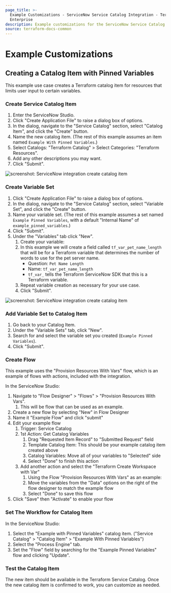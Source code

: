 ```yaml
---
page_title: >-
  Example Customizations - ServiceNow Service Catalog Integration - Terraform
  Enterprise
description: Example customizations for the ServiceNow Service Catalog Integration.
source: terraform-docs-common
---
```


# Example Customizations

## Creating a Catalog Item with Pinned Variables

This example use case creates a Terraform catalog item for resources that limits user input to certain variables.

### Create Service Catalog Item

1.  Enter the ServiceNow Studio.
2.  Click "Create Application File" to raise a dialog box of options.
3.  In the dialog, navigate to the "Service Catalog" section, select "Catalog Item", and click the "Create" button.
4.  Name the new catalog item. (The rest of this example assumes an item named `Example With Pinned Variables`.)
5.  Select Catalogs: "Terraform Catalog" > Select Categories: "Terraform Resources".
6.  Add any other descriptions you may want.
7.  Click "Submit".

![screenshot: ServiceNow integration create catalog item](/img/docs/service-now-create-catalog-item.png)

### Create Variable Set

1.  Click "Create Application File" to raise a dialog box of options.
2.  In the dialog, navigate to the "Service Catalog" section, select "Variable Set", and click the "Create" button.
3.  Name your variable set. (The rest of this example assumes a set named `Example Pinned Variables`, with a default "Internal Name" of `example_pinned_variables`.)
4.  Click "Submit".
5.  Under the "Variables" tab click "New".
    1.  Create your variable:
    2.  In this example we will create a field called `tf_var_pet_name_length` that will be for a Terraform variable that determines the number of words to use for the pet server name.
        -   Question: `Pet Name Length`
        -   Name: `tf_var_pet_name_length`
        -   `tf_var_` tells the Terraform ServiceNow SDK that this is a Terraform variable.
    3.  Repeat variable creation as necessary for your use case.
    4.  Click "Submit".

![screenshot: ServiceNow integration create catalog item](/img/docs/service-now-create-var-set.png)

### Add Variable Set to Catalog Item

1.  Go back to your Catalog Item.
2.  Under the "Variable Sets" tab, click "New".
3.  Search for and select the variable set you created (`Example Pinned Variables`).
4.  Click "Submit".

### Create Flow

This example uses the "Provision Resources With Vars" flow, which is an example of flows with actions, included with the integration.

In the ServiceNow Studio:

1.  Navigate to "Flow Designer" > "Flows" > "Provision Resources With Vars".
    1.  This will be flow that can be used as an example.
2.  Create a new flow by selecting "New" in Flow Designer
3.  Name it "Example Flow" and click "submit"
4.  Edit your example flow
    1.  Trigger: Service Catalog
    2.  1st Action: Get Catalog Variables
        1.  Drag "Requested Item Record" to "Submitted Request" field
        2.  Template Catalog Item: This should be your example catalog item created above
        3.  Catalog Variables: Move all of your variables to "Selected" side
        4.  Select "Done" to finish this action
    3.  Add another action and select the "Terraform Create Workspace with Var"
        1.  Using the Flow "Provision Resources With Vars" as an example:
        2.  Move the variables from the "Data" options on the right of the flow designer to match the example flow
        3.  Select "Done" to save this flow
5.  Click "Save" then "Activate" to enable your flow

### Set The Workflow for Catalog Item

In the ServiceNow Studio:

1.  Select the "Example with Pinned Variables" catalog item. ("Service Catalog" > "Catalog Item" > "Example With Pinned Variables")
2.  Select the "Process Engine" tab.
3.  Set the "Flow" field by searching for the "Example Pinned Variables" flow and clicking "Update".

### Test the Catalog Item

The new item should be available in the Terraform Service Catalog. Once the new catalog item is confirmed to work, you can customize as needed.
